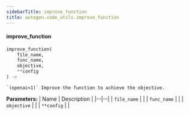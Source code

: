 ```yaml
---
sidebarTitle: improve_function
title: autogen.code_utils.improve_function
---
```


<code class="doc-symbol doc-symbol-heading doc-symbol-function"></code>
#### improve_function

```python
improve_function(
    file_name,
    func_name,
    objective,
    **config
) -> 
```

    `(openai<1)` Improve the function to achieve the objective.

<b>Parameters:</b>
| Name | Description |
|--|--|
| `file_name` |  |
| `func_name` |  |
| `objective` |  |
| `**config` |  |

<br />